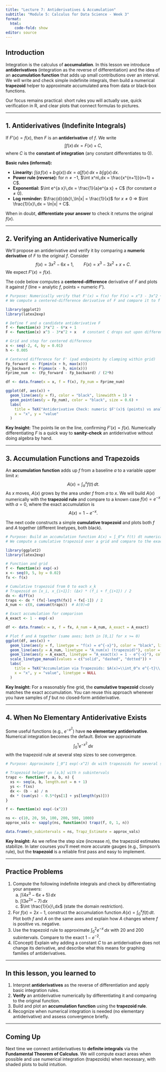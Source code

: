 ```yaml
---
title: "Lecture 7: Antiderivatives & Accumulation"
subtitle: "Module 5: Calculus for Data Science - Week 3"
format:
  html:
    code-fold: show
editor: source
---
```


## Introduction

Integration is the calculus of **accumulation**. In this lesson we introduce **antiderivatives** (integration as the reverse of differentiation) and the idea of an **accumulation function** that adds up small contributions over an interval. We will write and check simple indefinite integrals, then build a numerical **trapezoid** helper to approximate accumulated area from data or black‑box functions.

Our focus remains practical: short rules you will actually use, quick verification in R, and clear plots that connect formulas to pictures.

---

## 1. Antiderivatives (Indefinite Integrals)

If $F'(x) = f(x)$, then $F$ is an **antiderivative** of $f$. We write
$$
\int f(x)\,dx = F(x) + C,
$$
where $C$ is the **constant of integration** (any constant differentiates to $0$).

**Basic rules (informal):**

-   **Linearity:** $\int \big(a\,f(x) + b\,g(x)\big)\,dx = a\int f(x)\,dx + b\int g(x)\,dx$.
-   **Power rule (reverse):** for $n \ne -1$, $\int x^n\,dx = \frac{x^{n+1}}{n+1} + C$.
-   **Exponential:** $\int e^{a x}\,dx = \frac{1}{a}e^{a x} + C$ (for constant $a\ne 0$).
-   **Log reminder:** $\frac{d}{dx}\,\ln|x| = \frac{1}{x}$ for $x\ne 0$ $\Rightarrow$ $\int \frac{1}{x}\,dx = \ln|x| + C$.

When in doubt, **differentiate your answer** to check it returns the original $f(x)$.

---

## 2. Verifying an Antiderivative Numerically

We’ll propose an antiderivative and verify it by comparing a **numeric derivative** of $F$ to the original $f$. Consider
$$
f(x) = 3x^2 - 6x + 1,\qquad F(x) = x^3 - 3x^2 + x + C.
$$
We expect $F'(x)=f(x)$.

The code below computes a **centered‑difference** derivative of $F$ and plots it against $f$ (line = analytic $f$, points = numeric $F'$).

```r
# Purpose: Numerically verify that F'(x) = f(x) for F(x) = x^3 - 3x^2 + x + C.
# We compute a centered-difference derivative of F and compare it to f on a grid.

library(ggplot2)
library(latex2exp)

# Define f and a candidate antiderivative F
f <- function(x) 3*x^2 - 6*x + 1
F <- function(x) x^3 - 3*x^2 + x   # constant C drops out upon differentiation

# Grid and step for centered difference
x <- seq(-2, 4, by = 0.01)
h <- 0.005

# Centered difference for F' (pad endpoints by clamping within grid)
Fp_forward  <- F(pmin(x + h, max(x)))
Fp_backward <- F(pmax(x - h, min(x)))
Fprime_num  <- (Fp_forward - Fp_backward) / (2*h)

df <- data.frame(x = x, f = f(x), Fp_num = Fprime_num)

ggplot(df, aes(x)) +
  geom_line(aes(y = f), color = "black", linewidth = 1) +
  geom_point(aes(y = Fp_num), color = "black", size = 0.6) +
  labs(
    title = TeX("Antiderivative Check: numeric $F'(x)$ (points) vs analytic $f(x)$ (line)"),
    x = "x", y = "value"
  )
```

**Key Insight:** The points lie on the line, confirming $F'(x)=f(x)$. Numerically differentiating $F$ is a quick way to **sanity‑check** an antiderivative without doing algebra by hand.

---

## 3. Accumulation Functions and Trapezoids

An **accumulation function** adds up $f$ from a baseline $a$ to a variable upper limit $x$:
$$
A(x) = \int_a^x f(t)\,dt.
$$
As $x$ moves, $A(x)$ grows by the area under $f$ from $a$ to $x$. We will build $A(x)$ numerically with the **trapezoid rule** and compare to a known case $f(x)=e^{-x}$ with $a=0$, where the exact accumulation is
$$
A(x) = 1 - e^{-x}.
$$

The next code constructs a simple **cumulative trapezoid** and plots both $f$ and $A$ together (different linetypes, both black).

```r
# Purpose: Build an accumulation function A(x) = ∫_0^x f(t) dt numerically (trapezoids) for f(x)=exp(-x).
# We compute a cumulative trapezoid over a grid and compare to the exact A(x)=1 - exp(-x).

library(ggplot2)
library(latex2exp)

# Function and grid
f <- function(x) exp(-x)
x <- seq(0, 5, by = 0.02)
fx <- f(x)

# Cumulative trapezoid from 0 to each x_k
# Trapezoid on [x_i, x_{i+1}]: (Δx) * (f_i + f_{i+1}) / 2
dx <- diff(x)
traps <- dx * (fx[-length(fx)] + fx[-1]) / 2
A_num <- c(0, cumsum(traps))  # A(0)=0

# Exact accumulation for comparison
A_exact <- 1 - exp(-x)

df <- data.frame(x = x, f = fx, A_num = A_num, A_exact = A_exact)

# Plot f and A together (same axes; both in [0,1] for x >= 0)
ggplot(df, aes(x)) +
  geom_line(aes(y = f, linetype = "f(x) = e^{-x}"), color = "black", linewidth = 1) +
  geom_line(aes(y = A_num, linetype = "A_num(x) (trapezoid)"), color = "black", linewidth = 1) +
  geom_line(aes(y = A_exact, linetype = "A_exact(x) = 1 - e^{-x}"), color = "black", linewidth = 1) +
  scale_linetype_manual(values = c("solid", "dashed", "dotted")) +
  labs(
    title = TeX("Accumulation via Trapezoids: $A(x)=\\int_0^x e^{-t}\\,dt$"),
    x = "x", y = "value", linetype = NULL
  )
```

**Key Insight:** For a reasonably fine grid, the **cumulative trapezoid** closely matches the exact accumulation. You can reuse this approach whenever you have samples of $f$ but no closed‑form antiderivative.

---

## 4. When No Elementary Antiderivative Exists

Some useful functions (e.g., $e^{-x^2}$) have **no elementary antiderivative**. Numerical integration becomes the default. Below we approximate
$$
\int_0^1 e^{-x^2}\,dx
$$
with the trapezoid rule at several step sizes to see convergence.

```r
# Purpose: Approximate ∫_0^1 exp(-x^2) dx with trapezoids for several step sizes; show convergence in a table.

# Trapezoid helper on [a,b] with n subintervals
trapz <- function(f, a, b, n) {
  xs <- seq(a, b, length.out = n + 1)
  ys <- f(xs)
  dx <- (b - a) / n
  dx * (sum(ys) - 0.5*(ys[1] + ys[length(ys)]))
}

f <- function(x) exp(-(x^2))

ns <- c(10, 20, 50, 100, 200, 500, 1000)
approx_vals <- sapply(ns, function(n) trapz(f, 0, 1, n))

data.frame(n_subintervals = ns, Trapz_Estimate = approx_vals)
```

**Key Insight:** As we refine the step size (increase $n$), the trapezoid estimates stabilize. In later courses you’ll meet more accurate gauges (e.g., Simpson’s rule), but the **trapezoid** is a reliable first pass and easy to implement.

---

## Practice Problems

1.   Compute the following indefinite integrals and check by differentiating your answers:  
     (a) $\int (4x^3 - 6x + 5)\,dx$  
     (b) $\int (3e^{2x} - 7)\,dx$  
     (c) $\int \frac{1}{x}\,dx$ (state the domain restriction).
2.   For $f(x)=2x-1$, construct the accumulation function $A(x)=\int_0^x f(t)\,dt$. Plot both $f$ and $A$ on the same axes and explain how $A$ changes where $f$ is positive vs. negative.
3.   Use the trapezoid rule to approximate $\int_0^2 e^{-x}\,dx$ with 20 and 200 subintervals. Compare to the exact $1 - e^{-2}$.
4.   (Concept) Explain why adding a constant $C$ to an antiderivative does not change its derivative, and describe what this means for graphing families of antiderivatives.

---

## In this lesson, you learned to

1.   Interpret **antiderivatives** as the reverse of differentiation and apply basic integration rules.
2.   **Verify** an antiderivative numerically by differentiating it and comparing to the original function.
3.   Build and plot an **accumulation function** using the **trapezoid rule**.
4.   Recognize when numerical integration is needed (no elementary antiderivative) and assess convergence briefly.

---

## Coming Up

Next time we connect antiderivatives to **definite integrals** via the **Fundamental Theorem of Calculus**. We will compute exact areas when possible and use numerical integration (trapezoids) when necessary, with shaded plots to build intuition.
